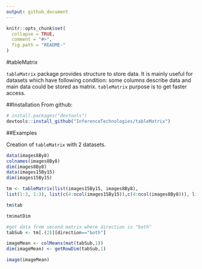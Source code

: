 ```yaml
---
output: github_document
---
```


<!-- README.md is generated from README.Rmd. Please edit that file -->

```r
knitr::opts_chunk$set(
  collapse = TRUE,
  comment = "#>",
  fig.path = "README-"
)
```
#tableMatrix

`tableMatrix` package provides structure to store data. It is mainly useful for datasets which have following condition: some columns describe data and main data could be stored as matrix. `tableMatrix` purpose is to get faster access.

##Installation
From github:
```r
# install.packages("devtools")
devtools::install_github("InferenceTechnologies/tableMatrix")
```

##Examples

Creation of `tableMatrix` with 2 datasets.

```r
data(images8By8)
colnames(images8By8)
dim(images8By8)
data(images15By15)
dim(images15By15)

tm <- tableMatrix(list(images15By15, images8By8),
list(1:3, 1:3), list(c(4:ncol(images15By15)),c(4:ncol(images8By8))), list(c(15,15), c(8,8)))

tm$tab

tm$matDim

#get data from second matrix where direction is "both"
tabSub <- tm[.(2)][direction=="both"]

imageMean <- colMeans(mat(tabSub,1))
dim(imageMean) <- getRowDim(tabSub,1)

image(imageMean)

```
